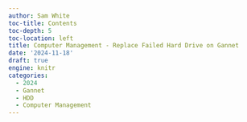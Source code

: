 ```yaml
---
author: Sam White
toc-title: Contents
toc-depth: 5
toc-location: left
title: Computer Management - Replace Failed Hard Drive on Gannet
date: '2024-11-18'
draft: true
engine: knitr
categories: 
  - 2024
  - Gannet
  - HDD
  - Computer Management
---
```

